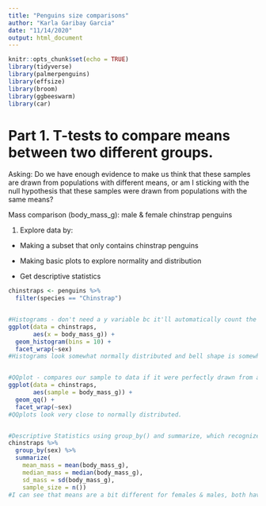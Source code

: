 ```yaml
---
title: "Penguins size comparisons"
author: "Karla Garibay Garcia"
date: "11/14/2020"
output: html_document
---
```


```r
knitr::opts_chunk$set(echo = TRUE)
library(tidyverse)
library(palmerpenguins)
library(effsize)
library(broom)
library(ggbeeswarm)
library(car)
```

# Part 1. T-tests to compare means between two different groups. 


Asking: Do we have enough evidence to make us think that these samples are drawn from populations with different means, or am I sticking with the null hypothesis that these samples were drawn from populations with the same means?


Mass comparison (body_mass_g): male & female chinstrap penguins

1. Explore data by:
- Making a subset that only contains chinstrap penguins
- Making basic plots to explore normality and distribution

- Get descriptive statistics


```r
chinstraps <- penguins %>% 
  filter(species == "Chinstrap")


#Histograms - don't need a y variable bc it'll automatically count the # of observations in the different bins created for body mass.Use `facet_wrap` to split the male & female groups into separate plots. 
ggplot(data = chinstraps, 
       aes(x = body_mass_g)) +
  geom_histogram(bins = 10) +
  facet_wrap(~sex)
#Histograms look somewhat normally distributed and bell shape is somewhat symmetric, so it seems that mean would be a reasonable metric of central tendency. The central tendency of the male weight is a bit higher, closer to 4,000 g , than the female central tendency, closer to 3,500 g. 


#QQplot - compares our sample to data if it were perfectly drawn from a normal distribution. The closer to linear, the closer our sample is to being normally distributed or being drawn from a normal distribution.
ggplot(data = chinstraps, 
       aes(sample = body_mass_g)) +
  geom_qq() +
  facet_wrap(~sex)
#QQplots look very close to normally distributed.


#Descriptive Statistics using group_by() and summarize, which recognize groups w/i a variable and then puts the fn that we call in summarize, condenses the calculations for each group into a single value and reports it as a nice summary table.
chinstraps %>% 
  group_by(sex) %>% 
  summarize(
    mean_mass = mean(body_mass_g), 
    median_mass = median(body_mass_g),
    sd_mass = sd(body_mass_g), 
    sample_size = n())
#I can see that means are a bit different for females & males, both have an equal sample size, similar sd's, median are similar to the mean which is reflective of the symmetric distribution. Looking at these differences is more important than a p-value.
 
```



